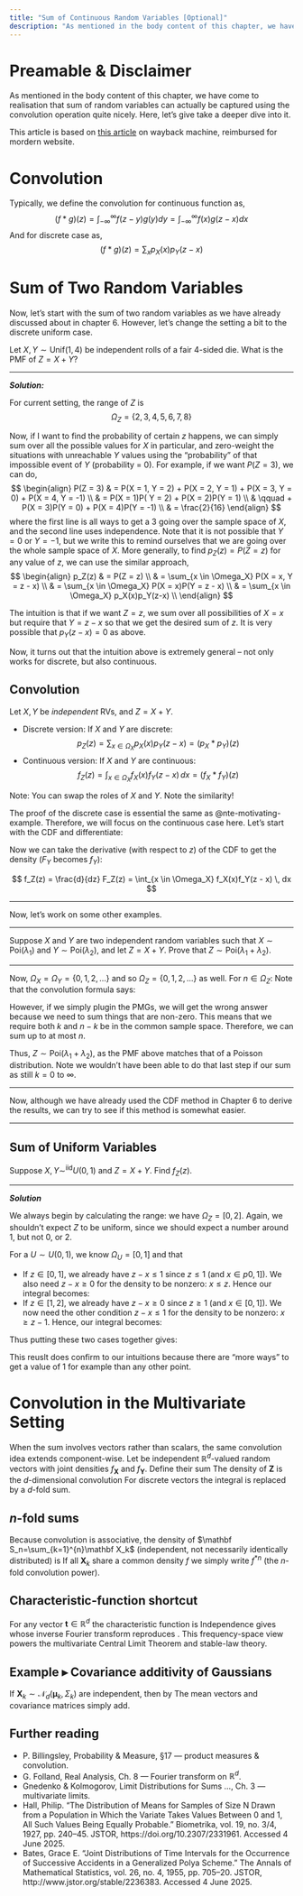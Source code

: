 ```yaml
---
title: "Sum of Continuous Random Variables [Optional]"
description: "As mentioned in the body content of this chapter, we have come to realisation that sum of random variables can actually be captured using the convolution operation quite nicely. Here, let's give take a deeper dive into it."
---
```


# Preamable & Disclaimer

As mentioned in the body content of this chapter, we have come to realisation that sum of random variables can actually be captured using the convolution operation quite nicely. Here, let's give take a deeper dive into it.

This article is based on [this article](https://courses.cs.washington.edu/courses/cse312/20su/files/student_drive/5.5.pdf) on wayback machine, reimbursed for mordern website.

# Convolution

Typically, we define the convolution for continuous function as,
$$
(f * g)(z) = \int_{-\infty}^\infty f(z - y) g(y) dy = \int_{-\infty}^\infty f(x) g(z - x) dx
$$
And for discrete case as,
$$
(f * g)(z) = \sum_x p_X(x) p_Y(z - x)
$$

# Sum of Two Random Variables

Now, let's start with the sum of two random variables as we have already discussed about in chapter 6. However, let's change the setting a bit to the discrete uniform case.

::: {#nte-motivating-example .callout-note title="Motivating Example"}

Let $X, Y \sim \mathrm{Unif}(1, 4)$ be independent rolls of a fair 4-sided die. What is the PMF of $Z = X+Y$?

---

***Solution:***

For current setting, the range of $Z$ is
$$
\Omega_Z = \{2, 3, 4, 5, 6, 7, 8 \}
$$

Now, if I want to find the probability of certain $z$ happens, we can simply sum over all the possible values for $X$ in particular, and zero-weight the situations with unreachable $Y$ values using the "probability" of that impossible event of $Y$ (probability = 0). For example, if we want $P(Z = 3)$, we can do,
$$
\begin{align}
P(Z = 3) & = P(X = 1, Y = 2) + P(X = 2, Y = 1) + P(X = 3, Y = 0) + P(X = 4, Y = -1) \\
& = P(X = 1)P( Y = 2) + P(X = 2)P(Y = 1) \\
& \qquad + P(X = 3)P(Y = 0) + P(X = 4)P(Y = -1) \\
& = \frac{2}{16}
\end{align}
$$
where the first line is all ways to get a $3$ going over the sample space of $X$, and the second line uses independence. Note that it is not possible that $Y = 0$ or $Y = -1$, but we write this to remind ourselves that we are going over the whole sample space of $X$. More generally, to find $p_Z(z) = P(Z = z)$ for any value of $z$, we can use the similar approach,
$$
\begin{align}
p_Z(z) & = P(Z = z) \\
& = \sum_{x \in \Omega_X} P(X = x, Y = z - x) \\
& = \sum_{x \in \Omega_X} P(X = x)P(Y = z - x) \\
& = \sum_{x \in \Omega_X} p_X(x)p_Y(z-x) \\
\end{align}
$$

The intuition is that if we want $Z = z$, we sum over all possibilities of $X = x$ but require that $Y = z - x$ so that we get the desired sum of $z$. It is very possible that $p_Y(z - x) = 0$ as above.

:::

Now, it turns out that the intuition above is extremely general -- not only works for discrete, but also continuous.

::: {#thm-convolution-form}

## Convolution

Let $X, Y$ be _independent_ RVs, and $Z = X + Y$.

- Discrete version: If $X$ and $Y$ are discrete: $$p_Z(z) = \sum_{x \in \Omega_X} p_X(x)p_Y(z - x) = (p_X * p_Y)(z)$$
- Continuous version: If $X$ and $Y$ are continuous: $$f_Z(z) = \int_{x\in\Omega_X} f_X(x) f_Y(z - x) \, dx = (f_X * f_Y)(z)$$

Note: You can swap the roles of $X$ and $Y$. Note the similarity!

:::

::: {.proof}

The proof of the discrete case is essential the same as @nte-motivating-example. Therefore, we will focus on the continuous case here. Let's start with the CDF and differentiate:
\begin{align}
F_Z(z) &= P(Z \leq z) \\
&= P(X + Y \leq z) \\
&= \int_{x \in \Omega_X} P(X+Y \leq z \mid X = x)f_X(x)\, dx \tag{LTP} \\
&= \int_{x \in \Omega_X} P(Y \leq z - x \mid) \, dx \tag{Algebra} \\
&= \int_{x \in \Omega_X} P(Y \leq z - x) f_X(x) \, dx \tag{$X$ and $Y$ are independent} \\
& = \int_{x \in \Omega_X} F_Y(z - x) f_X(x) \, dx \tag{def of CDF of $Y$} \\
\end{align}

Now we can take the derivative (with respect to $z$) of the CDF to get the density ($F_Y$ becomes $f_Y$):

$$
f_Z(z) = \frac{d}{dz} F_Z(z) = \int_{x \in \Omega_X} f_X(x)f_Y(z - x) \, dx
$$

:::

---

Now, let's work on some other examples.

---

::: {#nte-example-2 title="Sum of Poisson Distribution" collapse=false}

Suppose $X$ and $Y$ are two independent random variables such that $X \sim \mathrm{Poi}(\lambda_1)$ and $Y \sim \mathrm{Poi}(\lambda_2)$, and let $Z = X + Y$. Prove that $Z \sim \mathrm{Poi}(\lambda_1 + \lambda_2)$.

---

Now, $\Omega_X = \Omega_Y = \{ 0, 1, 2, \ldots \}$ and so $\Omega_Z = \{ 0, 1, 2, \ldots \}$ as well. For $n \in \Omega_Z$: Note that the convolution formula says:
\begin{equation}
p_Z(n) = \sum_{k \in \Omega_X}p_X(k)p_Y(n-k) = \sum_{k=0}^\infty p_X(k)p_Y(n-k)
\end{equation}

However, if we simply plugin the PMGs, we will get the wrong answer because we need to sum things that are non-zero. This means that we require both $k$ and $n-k$ be in the common sample space. Therefore, we can sum up to at most $n$.
\begin{align*}
p_Z(n) & = \sum_{k=0}^n p_X(k)p_Y(n-k) \tag{Convolution Formula} \\
& = \sum_{k=0}^n e^{-\lambda_1}\frac{\lambda_1^k}{k!} \cdot e^{\lambda_2} \frac{\lambda^{n-k}}{(n-k)!} \\
& = e^{-(\lambda_1 + \lambda_2)} \sum_{k=0}^n \frac{1}{k!(n-k)!}\lambda_1^k(1- \lambda_2)^{n-k} \\
& = e^{-(\lambda_1 + \lambda_2)} \frac{1}{n!} \sum_{k=0}^n \frac{n!}{k!(n-k)!}\lambda_1^k(1- \lambda_2)^{n-k} \\
& = e^{-(\lambda_1 + \lambda_2)} \frac{1}{n!} \sum_{k=0}^n \binom{n}{k} \lambda_1^k(1- \lambda_2)^{n-k} \\
& = e^{-(\lambda_1 + \lambda_2)}\frac{(\lambda_1 + \lambda_2)^n}{n!} \\
\end{align*}

Thus, $Z \sim \mathrm{Poi}(\lambda_1 + \lambda_2)$, as the PMF above matches that of a Poisson distribution. Note we wouldn't have been able to do that last step if our sum as still $k = 0$ to $\infty$. 

:::

---

Now, although we have already used the CDF method in Chapter 6 to derive the results, we can try to see if this method is somewhat easier.

---

::: {#exm-sum-of-unif}

## Sum of Uniform Variables

Suppose $X, Y \sim^{\mathrm{iid}}U(0, 1)$ and $Z = X + Y$. Find $f_Z(z)$.

---

***Solution***

We always begin by calculating the range: we have $\Omega_Z = [0, 2]$. Again, we shouldn't expect $Z$ to be uniform, since we should expect a number around $1$, but not $0$, or $2$.

For a $U \sim U(0, 1)$, we know $\Omega_U = [0,1]$ and that 
\begin{equation}
f_U(u) = \begin{cases}
1 & 0 \leq u \leq 1 \\
0 & \text{otherwise} \\
\end{cases}
\end{equation}

- If $z \in [0, 1]$, we already have $z - x \leq 1$ since $z \leq 1$ (and $x \in p0, 1]$). We also need $z - x \geq 0$ for the density to be nonzero: $x \leq z$. Hence our integral becomes:
\begin{align*}
f_Z(z) & = \int_0^z f_Y(z - x)\,dx + \int_z^1 f_Y(z - x) \, dx \\
& = \int_0^z 1 \, dx + 0 = [x]_0^z = z \\
\end{align*}
- If $z \in [1, 2]$, we already have $z - x \geq 0$ since $z \geq 1$ (and $x \in [0, 1]$). We now need the other condition $z - x \leq 1$ for the density to be nonzero: $x \geq z - 1$. Hence, our integral becomes:
\begin{align*}
f_Z(z) & = \int_0^{z-1} f_Y(z-x) \, dx + \int_{z-1}^1 f_Y(z - x)\, dx \\
& = 0 + \int_{z-1}^1 1 \, dx = [x]_{z-1}^1 = 2 - z \\
\end{align*}

Thus putting these two cases together gives:
\begin{equation*}
f_Z(z) = \begin{cases}
z & 0 \leq z \leq 1 \\
2 - z & 1 \leq z \leq 2 \\
0 & \text{otherwise} \\
\end{cases}
\end{equation*}

This reuslt does confirm to our intuitions because there are "more ways" to get a value of 1 for example than any other point.

:::

# Convolution in the Multivariate Setting {-}

When the sum involves vectors rather than scalars, the same convolution idea extends component-wise.
Let
\begin{equation*}
\mathbf X=(X_1,\ldots,X_d), \qquad \mathbf Y=(Y_1,\ldots,Y_d)
\end{equation*}
be independent $\mathbb R^d$-valued random vectors with joint densities $f_{\mathbf X}$ and $f_{\mathbf Y}$.  Define their sum
\begin{equation*}
\mathbf Z=\mathbf X+\mathbf Y\;:=\;(X_1+Y_1,\ldots,X_d+Y_d).
\end{equation*}
The density of $\mathbf Z$ is the $d$-dimensional convolution
\begin{equation*}
f_{\mathbf Z}(\mathbf z)
=\int_{\mathbb R^{d}} f_{\mathbf X}(\mathbf t)\,f_{\mathbf Y}(\mathbf z-\mathbf t)\,d\mathbf t
\;=\;(f_{\mathbf X}*f_{\mathbf Y})(\mathbf z).\tag{C.1}\label{eq:C1}
\end{equation*}
For discrete vectors the integral is replaced by a $d$-fold sum.

## $n$-fold sums

Because convolution is associative, the density of $\mathbf S_n=\sum_{k=1}^{n}\mathbf X_k$ (independent, not necessarily identically distributed) is
\begin{equation*}
f_{\mathbf S_n}=f_{\mathbf X_1}f_{\mathbf X_2}\cdots*f_{\mathbf X_n}.\tag{C.2}\label{eq:C2}
\end{equation*}
If all $\mathbf X_k$ share a common density $f$ we simply write $f^{*n}$ (the $n$-fold convolution power).

## Characteristic-function shortcut

For any vector $\boldsymbol t\in\mathbb R^d$ the characteristic function is
\begin{equation*}
\varphi_{\mathbf X}(\boldsymbol t)=\mathbb E\bigl[e^{i\langle\boldsymbol t,\mathbf X\rangle}\bigr]
\end{equation*}
Independence gives
\begin{equation*}
\varphi_{\mathbf S_n}(\boldsymbol t)=\prod_{k=1}^{n}\varphi_{\mathbf X_k}(\boldsymbol t),
\end{equation*}
whose inverse Fourier transform reproduces \eqref{eq:C2}.  This frequency-space view powers the multivariate Central Limit Theorem and stable-law theory.

## Example ▸ Covariance additivity of Gaussians

If
$\mathbf X_k\sim\mathcal N_d(\boldsymbol\mu_k,\Sigma_k)$ are independent, then by \eqref{eq:C2}
\begin{equation*}
\mathbf S_n\sim\mathcal N_d\Bigl(\sum_{k=1}^{n}\boldsymbol\mu_k\,,\;\sum_{k=1}^{n}\Sigma_k\Bigr).
\end{equation*}
The mean vectors and covariance matrices simply add.

## Further reading 
-	P. Billingsley, Probability & Measure, §17 — product measures & convolution.
-	G. Folland, Real Analysis, Ch. 8 — Fourier transform on $\mathbb R^d$.
-	Gnedenko & Kolmogorov, Limit Distributions for Sums …, Ch. 3 — multivariate limits.
- Hall, Philip. “The Distribution of Means for Samples of Size N Drawn from a Population in Which the Variate Takes Values Between 0 and 1, All Such Values Being Equally Probable.” Biometrika, vol. 19, no. 3/4, 1927, pp. 240–45. JSTOR, https://doi.org/10.2307/2331961. Accessed 4 June 2025.
- Bates, Grace E. “Joint Distributions of Time Intervals for the Occurrence of Successive Accidents in a Generalized Polya Scheme.” The Annals of Mathematical Statistics, vol. 26, no. 4, 1955, pp. 705–20. JSTOR, http://www.jstor.org/stable/2236383. Accessed 4 June 2025.
